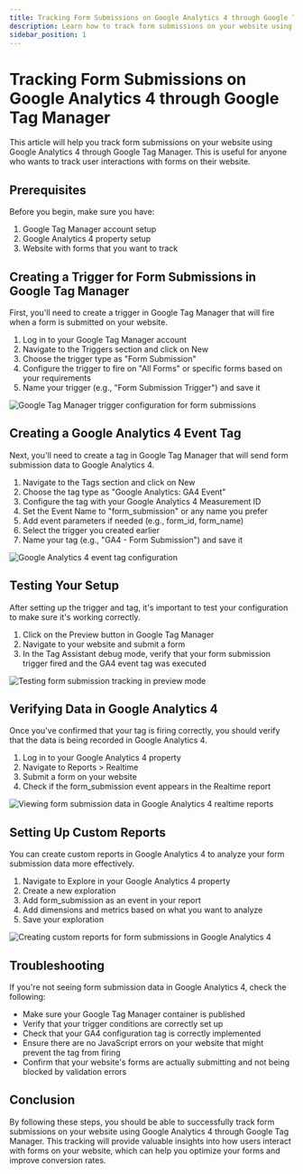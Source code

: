 ```yaml
---
title: Tracking Form Submissions on Google Analytics 4 through Google Tag Manager
description: Learn how to track form submissions on your website using Google Analytics 4 through Google Tag Manager
sidebar_position: 1
---
```


# Tracking Form Submissions on Google Analytics 4 through Google Tag Manager

This article will help you track form submissions on your website using Google Analytics 4 through Google Tag Manager. This is useful for anyone who wants to track user interactions with forms on their website.

## Prerequisites

Before you begin, make sure you have:

1. Google Tag Manager account setup
2. Google Analytics 4 property setup
3. Website with forms that you want to track

## Creating a Trigger for Form Submissions in Google Tag Manager

First, you'll need to create a trigger in Google Tag Manager that will fire when a form is submitted on your website.

1. Log in to your Google Tag Manager account
2. Navigate to the Triggers section and click on New
3. Choose the trigger type as "Form Submission"
4. Configure the trigger to fire on "All Forms" or specific forms based on your requirements
5. Name your trigger (e.g., "Form Submission Trigger") and save it

![Google Tag Manager trigger configuration for form submissions](/img/marketing/marketing-forms/form-submissions-ga4-1.jpg)

## Creating a Google Analytics 4 Event Tag

Next, you'll need to create a tag in Google Tag Manager that will send form submission data to Google Analytics 4.

1. Navigate to the Tags section and click on New
2. Choose the tag type as "Google Analytics: GA4 Event"
3. Configure the tag with your Google Analytics 4 Measurement ID
4. Set the Event Name to "form_submission" or any name you prefer
5. Add event parameters if needed (e.g., form_id, form_name)
6. Select the trigger you created earlier
7. Name your tag (e.g., "GA4 - Form Submission") and save it

![Google Analytics 4 event tag configuration](/img/marketing/marketing-forms/form-submissions-ga4-2.jpg)

## Testing Your Setup

After setting up the trigger and tag, it's important to test your configuration to make sure it's working correctly.

1. Click on the Preview button in Google Tag Manager
2. Navigate to your website and submit a form
3. In the Tag Assistant debug mode, verify that your form submission trigger fired and the GA4 event tag was executed

![Testing form submission tracking in preview mode](/img/marketing/marketing-forms/form-submissions-ga4-3.jpg)

## Verifying Data in Google Analytics 4

Once you've confirmed that your tag is firing correctly, you should verify that the data is being recorded in Google Analytics 4.

1. Log in to your Google Analytics 4 property
2. Navigate to Reports > Realtime
3. Submit a form on your website
4. Check if the form_submission event appears in the Realtime report

![Viewing form submission data in Google Analytics 4 realtime reports](/img/marketing/marketing-forms/form-submissions-ga4-4.jpg)

## Setting Up Custom Reports

You can create custom reports in Google Analytics 4 to analyze your form submission data more effectively.

1. Navigate to Explore in your Google Analytics 4 property
2. Create a new exploration
3. Add form_submission as an event in your report
4. Add dimensions and metrics based on what you want to analyze
5. Save your exploration

![Creating custom reports for form submissions in Google Analytics 4](/img/marketing/marketing-forms/form-submissions-ga4-5.jpg)

## Troubleshooting

If you're not seeing form submission data in Google Analytics 4, check the following:

- Make sure your Google Tag Manager container is published
- Verify that your trigger conditions are correctly set up
- Check that your GA4 configuration tag is correctly implemented
- Ensure there are no JavaScript errors on your website that might prevent the tag from firing
- Confirm that your website's forms are actually submitting and not being blocked by validation errors

## Conclusion

By following these steps, you should be able to successfully track form submissions on your website using Google Analytics 4 through Google Tag Manager. This tracking will provide valuable insights into how users interact with forms on your website, which can help you optimize your forms and improve conversion rates.